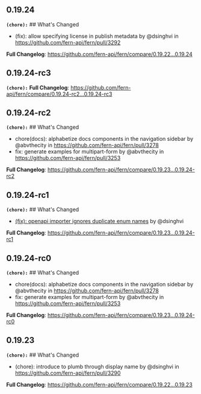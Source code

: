 ## 0.19.24
**`(chore):`** ## What's Changed
* (fix): allow specifying license in publish metadata by @dsinghvi in https://github.com/fern-api/fern/pull/3292


**Full Changelog**: https://github.com/fern-api/fern/compare/0.19.22...0.19.24

## 0.19.24-rc3
**`(chore):`** **Full Changelog**: https://github.com/fern-api/fern/compare/0.19.24-rc2...0.19.24-rc3

## 0.19.24-rc2
**`(chore):`** ## What's Changed
* chore(docs): alphabetize docs components in the navigation sidebar by @abvthecity in https://github.com/fern-api/fern/pull/3278
* fix: generate examples for multipart-form by @abvthecity in https://github.com/fern-api/fern/pull/3253


**Full Changelog**: https://github.com/fern-api/fern/compare/0.19.23...0.19.24-rc2

## 0.19.24-rc1
**`(chore):`** ## What's Changed
* [(fix): openapi importer ignores duplicate enum names](https://github.com/fern-api/fern/commit/6473f3269e31ad896aecc70c03149094ecd9679c) by @dsinghvi


**Full Changelog**: https://github.com/fern-api/fern/compare/0.19.23...0.19.24-rc1

## 0.19.24-rc0
**`(chore):`** ## What's Changed
* chore(docs): alphabetize docs components in the navigation sidebar by @abvthecity in https://github.com/fern-api/fern/pull/3278
* fix: generate examples for multipart-form by @abvthecity in https://github.com/fern-api/fern/pull/3253


**Full Changelog**: https://github.com/fern-api/fern/compare/0.19.23...0.19.24-rc0

## 0.19.23
**`(chore):`** ## What's Changed
* (chore): introduce  to plumb through display name by @dsinghvi in https://github.com/fern-api/fern/pull/3290


**Full Changelog**: https://github.com/fern-api/fern/compare/0.19.22...0.19.23

